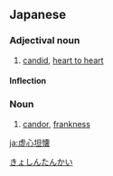==Japanese==
{{ja-kanjitab|きょ|しん|たん|かい|yomi=o}}

===Adjectival noun===
{{ja-adj|decl=na|きょしん たんかい}}

# [[candid]], [[heart to heart]]

====Inflection====
{{ja-na|きょしん たんかい}}

===Noun===
{{ja-noun|きょしん たんかい}}

# [[candor]], [[frankness]]

[[Category:Yojijukugo|きょしんたんかい]]

[[ja:虚心坦懐]]